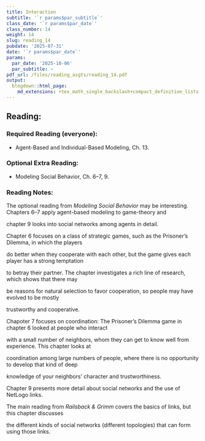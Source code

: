 ---
title: Interaction
subtitle: '`r params$par_subtitle`'
class_date: '`r params$par_date`'
class_number: 14
weight: 14
slug: reading_14
pubdate: '2025-07-31'
date: '`r params$par_date`'
params:
  par_date: '2025-10-06'
  par_subtitle: ~
pdf_url: /files/reading_asgts/reading_14.pdf
output:
  blogdown::html_page:
    md_extensions: +tex_math_single_backslash+compact_definition_lists
---
## Reading:

### Required Reading (everyone):

* Agent-Based and Individual-Based Modeling, Ch. 13.

### Optional Extra Reading:

* Modeling Social Behavior, Ch. 6--7, 9.

### Reading Notes:

The optional reading from _Modeling Social Behavior_ may be interesting. Chapters 6--7 apply agent-based modeling to game-theory and 
chapter 9 looks into social networks among agents in detail.

Chapter 6 focuses on a class of strategic games, such as the Prisoner's Dilemma, in which the players 
do better when they cooperate with each other, but the game gives each player has a strong temptation 
to betray their partner. The chapter investigates a rich line of research, which shows that there may 
be reasons for natural selection to favor cooperation, so people may have evolved to be mostly 
trustworthy and cooperative. 

Chapoter 7 focuses on coordination: The Prisoner's Dilemma game in chapter 6 looked at people who interact
with a small number of neighbors, whom they can get to know well from experience. This chapter looks at 
coordination among large numbers of people, where there is no opportunity to develop that kind of deep 
knowledge of your neighbors' character and trustworthiness.

Chapter 9 presents more detail about social networks and the use of NetLogo links. 
The main reading from _Railsback & Grimm_ covers the basics of links, but this chapter discusses 
the different kinds of social networks (different topologies) that can form using those links.
